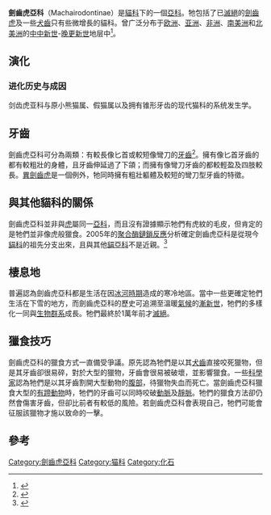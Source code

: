 {{Automatic taxobox
| fossil_range = {{fossil_range|16|0.01}}
| name = 劍齒虎亞科
| image = Smilodon californicus.jpg     
| image_width = 250px
| image_caption = 位于[[美國國立自然歷史博物館|美國國立自然歷史博物館]]的[[加州斯剑虎|加州斯剑虎]]化石骨架
| taxon = Machairodontinae
| authority = [[西奥多·吉尔|Gill]]，1872
| subdivision_ranks = [[族|族]]
| subdivision = 
* †[[似劍齒虎族|似劍齒虎族]] Homotherini
* †[[短剑剑齿虎族|短剑剑齿虎族]] Machairodontini
* †[[後貓族|後貓族]] Metailurini
* †[[劍齒虎族|劍齒虎族]] Smilodontini
* †[[乍得猫属|乍得猫属]] Tchadailurus （[[地位未定|地位未定]]）
}}
'''劍齒虎亞科'''（Machairodontinae）是[[貓科|貓科]]下的一個[[亞科|亞科]]。牠包括了已[[滅絕|滅絕]]的[[劍齒虎|劍齒虎]]及一些[[犬齒|犬齒]]只有些微增長的貓科。曾广泛分布于[[欧洲|欧洲]]、[[亚洲|亚洲]]、[[非洲|非洲]]、[[南美洲|南美洲]]和[[北美洲|北美洲]]的[[中中新世|中中新世]]-[[晚更新世|晚更新世]]地层中<ref>{{cite journal |last1=Li |first1=Yu |last2=Liu |first2=Wenhui |last3=Wang |first3=Lihua |title=Chinese Machairodontinae (Carnivora, Felidae) and their ecological significance |journal=Chinese Science Bulletin |date=2021-04-01 |volume=66 |issue=12 |pages=1441–1455 |doi=10.1360/TB-2020-1164}}</ref>。

==演化==
===进化历史与成因===
剑齿虎亚科与原小熊猫属、假猫属以及拥有锥形牙齿的现代猫科的系统发生学。
{{clade| style=font-size:100%;line-height:100%
|label1='''F<small>ELIDAE</small>'''
|1={{clade
    |1=†[[原小熊猫属|原小熊猫属]] ''Proailurus'' 2500万年前；欧洲，亚洲；只有一种;；重9公斤
    |2={{clade
        |1=†[[假猫属|假猫属]] ''Pseudaelurus'' 1800万年前；欧洲，亚洲，北美洲；12种；平均重40公斤
        |2={{clade
            |1={{clade
                |label1=[[猫亚科|猫亚科]] '''Felinae'''
                |1=（1000万年前至今的现代猫科；北美洲，南美洲，欧洲，亚洲，非洲；44种）
            |label2=†'''剑齿虎亚科 Machairodontinae'''
            |2={{clade
                |1={{clade
                    |label1=[[后猫族|后猫族]] ''Metailurini''
                    |1={{clade
                        |1=†[[管猫属|管猫属]] ''Adelphailurus'' 1000-5百万年前；北美洲；一种；重50公斤
                        |2=†[[浮渡剑齿虎属|浮渡剑齿虎属]] ''Pontosmilus'' 4种
                        |3=† ''Stenailurus''属 700万年前；欧洲
                        |4={{clade
                            |1=†[[后猫属|后猫属]] ''Metailurus'' 900万年前至公元前11000年；非洲，北美洲，欧洲，亚洲；6种
                            |2=†[[恐猫属|恐猫属]] ''Dinofelis''（又称''Therailurus''） 500-1百万年前；欧洲，亚洲，非洲，北美洲；8种；平均重90公斤}} }}
                |2={{clade
                    |label1=[[劍齒虎族|劍齒虎族]] Smilodontini
                    |1={{clade
                        |1=†[[副剑齿虎属|副剑齿虎属]] ''Paramachairodus''（又称''Paramegantereon''，''Promegantereon''） 1500至900万年前；欧洲，亚洲；两种；平均重55公斤
                        |2={{clade
                            |1=†[[巨颏虎属|巨颏虎属]] ''Megantereon'' 600至200万年前；北美洲，非洲，亚洲；12种；平均重120公斤
                            |2=†[[斯剑虎属|斯剑虎属]] ''Smilodon'' 2500万年前至公元前10000年；北美洲，南美洲；3种；平均重400公斤}}}}
                    |2={{clade
                        |1={{clade
                            |label1=[[似劍齒虎族|似劍齒虎族]] Homotherini
                            |1={{clade
                                |1=†''Lokotunjailurus''属 1000万年前；非洲
                                |2={{clade
                                    |1=†[[似剑齿虎属|似剑齿虎属]] ''Homotherium'' 5百万年前至公元前10000年；北美洲，南美洲，欧洲，亚洲，非洲；14种；平均重190公斤
                                    |2=†[[异剑齿虎属|异剑齿虎属]] ''Xenosmilus'' 100万年前；北美洲；一种；重300公斤}} }}
                            |label2=短剑剑齿虎族 Machairodontini
                            |2={{clade
                                |1=†''Miomachairodus''属 1200万年前；欧洲，亚洲，非洲，北美洲；一种
                                |2=†[[短剑剑齿虎属|短剑剑齿虎属]] ''Machairodus''（又称''Nimravides''，''Amphimachairodus''） 1100万年前至公元前126000年；欧洲，亚洲，非洲，北美洲；20种；平均重300公斤}}
}} }} }} }} }} }} }} }} }} }}

==牙齒==
劍齒虎亞科可分為兩類：有較長像匕首或較短像彎刀的[[牙齒|牙齒]]<ref>{{cite web|author1=Jeff J. Person|title=Saber teeth|url=https://www.dmr.nd.gov/ndgs/documents/newsletter/.../SaberTeeth.pdf|website=dmr.nd.gov}}{{dead link|date=2018年5月 |bot=InternetArchiveBot |fix-attempted=yes }}</ref>。擁有像匕首牙齒的都有較粗壯的身體，且牙齒伸延過了下頜；而擁有像彎刀牙齒的都較輕盈及四肢較長。[[異劍齒虎|異劍齒虎]]是一個例外，牠同時擁有粗壯軀體及較短的彎刀型牙齒的特徵。

==與其他貓科的關係==
劍齒虎亞科並非與[[虎|虎]]屬同一[[亞科|亞科]]，而且沒有證據顯示牠們有虎紋的毛皮，但肯定的是牠們並非像虎般獵食。2005年的[[聚合酶鏈鎖反應|聚合酶鏈鎖反應]]分析確定劍齒虎亞科是從現今[[貓科|貓科]]的祖先分支出來，且與其他[[貓亞科|貓亞科]]不是近親。<ref name=ross2005>{{Cite journal en|url=http://www.eurekalert.org/pub_releases/2005-08/cp-dte080305.php|author=Ross Barnett ''et al.''|title=Evolution of the extinct Sabretooths and the American cheetah-like cat|journal=Current Biology|volume=15|pages=R589-R590|date=August 9, 2005|access-date=2008-02-08|archive-date=2008-02-13|archive-url=https://web.archive.org/web/20080213052722/http://www.eurekalert.org/pub_releases/2005-08/cp-dte080305.php|dead-url=no}}</ref>

==棲息地==
普遍認為劍齒虎亞科都是生活在因[[冰河時期|冰河時期]]造成的寒冷地區。當中一些更確定牠們生活在下雪的地方，而劍齒虎亞科的歷史可追溯至溫暖[[氣候|氣候]]的[[漸新世|漸新世]]，牠們的多樣化一同與[[生物群系|生物群系]]成長。牠們最終於1萬年前才[[滅絕|滅絕]]。

==獵食技巧==
劍齒虎亞科的獵食方式一直備受爭議。原先認為牠們是以其[[犬齒|犬齒]]直接咬死獵物，但是其牙齒卻很易碎，對於大型的獵物，牙齒會很易被破壞，並影響獵食。一些[[科學家|科學家]]認為牠們是以其牙齒割開大型動物的[[腹部|腹部]]，待獵物失血而死亡。當劍齒虎亞科獵食大型的[[有蹄動物|有蹄動物]]時，牠們的牙齒可以同時咬破[[動脈|動脈]]及[[靜脈|靜脈]]。牠們的獵食方法卻仍然會傷害牙齒，但卻比前者有較低的風險。若劍齒虎亞科會表現自己，牠們可能會征服該獵物才施以致命的一擊。

==參考==
{{reflist}}
{{劍齒虎亞科}}
{{已滅絕貓科}}
{{Taxonbar|from=Q778615}}
[[Category:劍齒虎亞科|Category:劍齒虎亞科]]
[[Category:猫科|Category:猫科]]
[[Category:化石|Category:化石]]